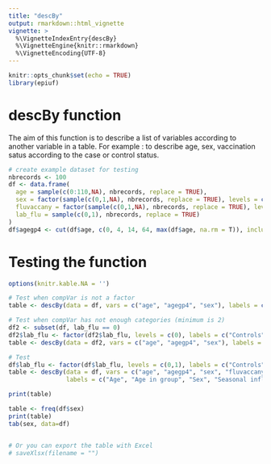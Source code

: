 ```yaml
---
title: "descBy"
output: rmarkdown::html_vignette
vignette: >
  %\VignetteIndexEntry{descBy}
  %\VignetteEngine{knitr::rmarkdown}
  %\VignetteEncoding{UTF-8}
---
```


```r
knitr::opts_chunk$set(echo = TRUE)
library(epiuf)

```

# descBy function

The aim of this function is to describe a list of variables according to another variable in a table.
For example : to describe age, sex, vaccination satus according to the case or control status.


```r
# create example dataset for testing
nbrecords <- 100
df <- data.frame(
  age = sample(c(0:110,NA), nbrecords, replace = TRUE),
  sex = factor(sample(c(0,1,NA), nbrecords, replace = TRUE), levels = c(0,1), labels = c("Female", "Male")),
  fluvaccany = factor(sample(c(0,1,NA), nbrecords, replace = TRUE), levels = c(0,1), labels = c("No", "Yes")),
  lab_flu = sample(c(0,1), nbrecords, replace = TRUE)
)
df$agegp4 <- cut(df$age, c(0, 4, 14, 64, max(df$age, na.rm = T)), include.lowest = TRUE, labels = c("0-4", "5-14", "15-64", "65 +"))

```

# Testing the function

```r
options(knitr.kable.NA = '')

# Test when compVar is not a factor
table <- descBy(data = df, vars = c("age", "agegp4", "sex"), labels = c("Age", "Age in group", "Sex"), compVar = "lab_flu")

# Test when compVar has not enough categories (minimum is 2)
df2 <- subset(df, lab_flu == 0)
df2$lab_flu <- factor(df2$lab_flu, levels = c(0), labels = c("Controls"))
table <- descBy(data = df2, vars = c("age", "agegp4", "sex"), labels = c("Age", "Age in group", "Sex"), compVar = "lab_flu")

# Test
df$lab_flu <- factor(df$lab_flu, levels = c(0,1), labels = c("Controls", "Cases"))
table <- descBy(data = df, vars = c("age", "agegp4", "sex", "fluvaccany"), 
                labels = c("Age", "Age in group", "Sex", "Seasonal influenza vaccination"), compVar = "lab_flu")

print(table)

table <- freq(df$sex)
print(table)
tab(sex, data=df)


# Or you can export the table with Excel
# saveXlsx(filename = "")
```

